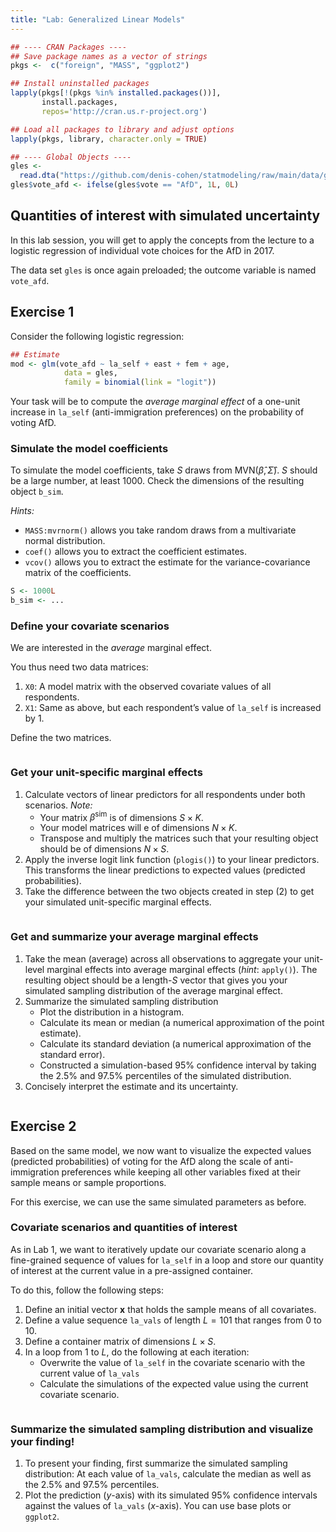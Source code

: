 ```yaml
---
title: "Lab: Generalized Linear Models"
---
```


```r
## ---- CRAN Packages ----
## Save package names as a vector of strings
pkgs <-  c("foreign", "MASS", "ggplot2")

## Install uninstalled packages
lapply(pkgs[!(pkgs %in% installed.packages())], 
       install.packages,
       repos='http://cran.us.r-project.org')

## Load all packages to library and adjust options
lapply(pkgs, library, character.only = TRUE)

## ---- Global Objects ----
gles <- 
  read.dta("https://github.com/denis-cohen/statmodeling/raw/main/data/gles.dta")
gles$vote_afd <- ifelse(gles$vote == "AfD", 1L, 0L)
```


## Quantities of interest with simulated uncertainty

In this lab session, you will get to apply the concepts from the lecture to a logistic regression of individual vote choices for the AfD in 2017. 

The data set `gles` is once again preloaded; the outcome variable is named `vote_afd`.


## Exercise 1

Consider the following logistic regression:

```r
## Estimate
mod <- glm(vote_afd ~ la_self + east + fem + age,
            data = gles,
            family = binomial(link = "logit"))
```

Your task will be to compute the *average marginal effect* of a one-unit increase in `la_self` (anti-immigration preferences) on the probability of voting AfD.

### Simulate the model coefficients

To simulate the model coefficients, take $S$ draws from $\text{MVN}(\hat\beta, \hat \Sigma)$. $S$ should be a large number, at least 1000. Check the dimensions of the resulting object `b_sim`.

*Hints:* 

- `MASS:mvrnorm()` allows you take random draws from a multivariate normal distribution.
- `coef()` allows you to extract the coefficient estimates.
- `vcov()` allows you to extract the estimate for the variance-covariance matrix of the coefficients.

```r
S <- 1000L
b_sim <- ...
```

### Define your covariate scenarios

We are interested in the *average* marginal effect. 

You thus need two data matrices:

1. `X0`: A model matrix with the observed covariate values of all respondents.
1. `X1`: Same as above, but each respondent's value of `la_self` is increased by 1.

Define the two matrices.

```r

```

### Get your unit-specific marginal effects

1. Calculate vectors of linear predictors for all respondents under both scenarios. *Note:* 
      - Your matrix $\beta^\text{sim}$ is of dimensions $S \times K$. 
      - Your model matrices will e of dimensions $N \times K$. 
      - Transpose and multiply the matrices such that your resulting object should be of dimensions $N \times S$.
2. Apply the inverse logit link function (`plogis()`) to your linear predictors. This transforms the linear predictions to expected values (predicted probabilities).
3. Take the difference between the two objects created in step (2) to get your simulated unit-specific marginal effects.

```r

```

### Get and summarize your average marginal effects

1. Take the mean (average) across all observations to aggregate your unit-level marginal effects into average marginal effects (*hint*: `apply()`). The resulting object should be a length-$S$ vector that gives you your simulated sampling distribution of the average marginal effect.
2. Summarize the simulated sampling distribution
    - Plot the distribution in a histogram.
    - Calculate its mean or median (a numerical approximation of the point estimate).
    - Calculate its standard deviation (a numerical approximation of the standard error).
    - Constructed a simulation-based 95% confidence interval by taking the 2.5% and 97.5% percentiles of the simulated distribution.
3. Concisely interpret the estimate and its uncertainty.

```r

```

## Exercise 2

Based on the same model, we now want to visualize the expected values (predicted probabilities) of voting for the AfD along the scale of anti-immigration preferences while keeping all other variables fixed at their sample means or sample proportions.

For this exercise, we can use the same simulated parameters as before.


### Covariate scenarios and quantities of interest

As in Lab 1, we want to iteratively update our covariate scenario along a fine-grained sequence of values for `la_self` in a loop and store our quantity of interest at the current value in a pre-assigned container.

To do this, follow the following steps:

1. Define an initial vector $\mathbf{x}$ that holds the sample means of all covariates.
1. Define a value sequence `la_vals` of length $L=101$ that ranges from 0 to 10.
1. Define a container matrix of dimensions $L \times S$.
1. In a loop from $1$ to $L$, do the following at each iteration:
    - Overwrite the value of `la_self` in the covariate scenario with the current value of `la_vals`
    - Calculate the simulations of the expected value using the current covariate scenario.

```r

```

### Summarize the simulated sampling distribution and visualize your finding!

1. To present your finding, first summarize the simulated sampling distribution: At each value of `la_vals`, calculate the median as well as the 2.5% and 97.5% percentiles.
2. Plot the prediction ($y$-axis) with its simulated 95% confidence intervals against the values of `la_vals` ($x$-axis). You can use base plots or `ggplot2`.


```r

```
